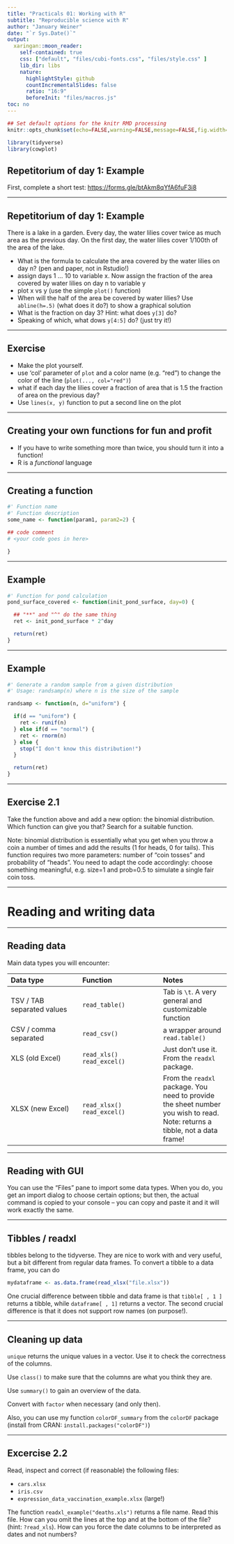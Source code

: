 ```yaml
---
title: "Practicals 01: Working with R"
subtitle: "Reproducible science with R"
author: "January Weiner"
date: "`r Sys.Date()`"
output:
  xaringan::moon_reader:
    self-contained: true
    css: ["default", "files/cubi-fonts.css", "files/style.css" ]
    lib_dir: libs
    nature:
      highlightStyle: github
      countIncrementalSlides: false
      ratio: "16:9"
      beforeInit: "files/macros.js"
toc: no
---
```


```r
## Set default options for the knitr RMD processing
knitr::opts_chunk$set(echo=FALSE,warning=FALSE,message=FALSE,fig.width=5,fig.height=5,cache=TRUE,autodep=TRUE, results="hide")
```

```r
library(tidyverse)
library(cowplot)
```

## Repetitorium of day 1: Example

First, complete a short test:
[https://forms.gle/btAkm8qYfA6fuF3i8](https://forms.gle/btAkm8qYfA6fuF3i8)

---

## Repetitorium of day 1: Example

There is a lake in a garden. Every day, the water lilies cover twice as
much area as the previous day. On the first day, the water lilies cover
1/100th of the area of the lake.

 * What is the formula to calculate the area covered by the water lilies on
   day n? (pen and paper, not in Rstudio!)
 * assign days 1 ... 10 to variable x. Now assign the fraction of the area
   covered by water lilies on day n to variable y
 * plot x vs y (use the simple `plot()` function)
 * When will the half of the area be covered by water lilies? Use `abline(h=.5)`
   (what does it do?) to show a graphical solution
 * What is the fraction on day 3? Hint: what does `y[3]` do?
 * Speaking of which, what dows `y[4:5]` do? (just try it!)

---

## Exercise

 * Make the plot yourself.
 * use 'col' parameter of `plot` and a color name (e.g. "red") to change
   the color of the line (`plot(..., col="red")`)
 * what if each day the lilies cover a fraction of area that is 1.5 the
   fraction of area on the previous day?
 * Use `lines(x, y)` function to put a second line on the plot

---

## Creating your own functions for fun and profit

 * If you have to write something more than twice, you should turn it into
   a function!
 * R is a *functional* language

---

## Creating a function

```r
#' Function name
#' Function description
some_name <- function(param1, param2=2) {

## code comment
# <your code goes in here>

}
```

---

## Example

```r

#' Function for pond calculation
pond_surface_covered <- function(init_pond_surface, day=0) {

  ## "**" and "^" do the same thing
  ret <- init_pond_surface * 2^day

  return(ret)
}
```

---

## Example


```r

#' Generate a random sample from a given distribution
#' Usage: randsamp(n) where n is the size of the sample

randsamp <- function(n, d="uniform") {

  if(d == "uniform") {
    ret <- runif(n)
  } else if(d == "normal") {
    ret <- rnorm(n)
  } else {
    stop("I don't know this distribution!")
  }

  return(ret)
}
```

---

## Exercise 2.1

Take the function above and add a new option: the binomial distribution.
Which function can give you that? Search for a suitable function.

Note: binomial distribution is essentially what you get when you throw a
coin a number of times and add the results (1 for heads, 0 for tails). 
This function requires two more parameters: number of "coin tosses"
and probability of "heads". You need to adapt the code accordingly: choose
something meaningful, e.g. size=1 and prob=0.5 to simulate a single fair
coin toss.

---

# Reading and writing data

---

## Reading data

Main data types you will encounter:

---------------------------- ------------------------------- --------------------------
Data type                    Function                        Notes
---------------------------- ------------------------------- --------------------------
TSV / TAB separated values   `read_table()`                  Tab is `\t`.
                                                             A very general and 
                                                             customizable function

CSV / comma separated        `read_csv()`                    a wrapper around
                                                             `read.table()`

XLS (old Excel)              `read_xls()`                    Just don't use it.
                             `read_excel()`                  From the
                                                             `readxl`
                                                             package.

XLSX (new Excel)             `read_xlsx()`                   From the `readxl` package.
                             `read_excel()`                  You need to
                                                             provide the
                                                             sheet number
                                                             you wish to
                                                             read. 
                                                             Note: returns a tibble,
                                                             not a data frame! 
---------------------------- ------------------------------- --------------------------

---

## Reading with GUI

You can use the "Files" pane to import some data types. When you do, you
get an import dialog to choose certain options; but then, the actual
command is copied to your console – you can copy and paste it and it will
work exactly the same.

---

## Tibbles / readxl

tibbles belong to the tidyverse. They are nice to work with and very
useful, but a bit different from regular data frames. To convert a tibble
to a data frame, you can do

```r
mydataframe <- as.data.frame(read_xlsx("file.xlsx"))
```

One crucial difference between tibble and data frame is that `tibble[ , 1 ]` 
returns a tibble, while `dataframe[ , 1]` returns a vector. The second
crucial difference is that it does not support row names (on purpose!).

---

## Cleaning up data

`unique` returns the unique values in a vector. Use it to check the
correctness of the columns.

Use `class()` to make sure that the columns are what you think they are.

Use `summary()` to gain an overview of the data.

Convert with `factor` when necessary (and only then).

Also, you can use my function `colorDF_summary` from the `colorDF` package
(install from CRAN: `install.packages("colorDF")`)

---

## Excercise 2.2

Read, inspect and correct (if reasonable) the following files:

 * `cars.xlsx`
 * `iris.csv`
 * `expression_data_vaccination_example.xlsx` (large!)

The function `readxl_example("deaths.xls")` returns a file name. Read this
file. How can you omit the lines at the top and at the bottom of the file?
(hint: `?read_xls`). How can you force the date columns to be interpreted
as dates and not numbers?


